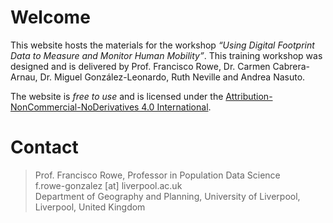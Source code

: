 # Welcome {.unnumbered}

This website hosts the materials for the workshop *"Using Digital Footprint Data to Measure and Monitor Human Mobility"*. This training workshop was designed and is delivered by Prof. Francisco Rowe, Dr. Carmen Cabrera-Arnau, Dr. Miguel González-Leonardo, Ruth Neville and Andrea Nasuto.

The website is *free to use* and is licensed under the [Attribution-NonCommercial-NoDerivatives 4.0 International](https://creativecommons.org/licenses/by-nc-nd/4.0/).

# Contact {.unnumbered}

> | Prof. Francisco Rowe, Professor in Population Data Science
> | f.rowe-gonzalez \[at\] liverpool.ac.uk
> | Department of Geography and Planning, University of Liverpool, Liverpool, United Kingdom
